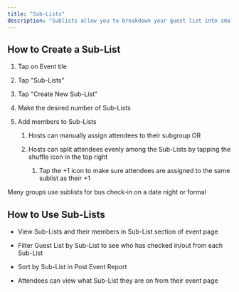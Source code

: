 ```yaml
---
title: "Sub-Lists"
description: "Sublists allow you to breakdown your guest list into smaller lists for easier analysis and tracking"
---
```


## How to Create a Sub-List

1. Tap on Event tile

2. Tap "Sub-Lists"

3. Tap "Create New Sub-List"

4. Make the desired number of Sub-Lists

5. Add members to Sub-Lists

   1. Hosts can manually assign attendees to their subgroup OR

   2. Hosts can split attendees evenly among the Sub-Lists by tapping the shuffle icon in the top right

      1. Tap the +1 icon to make sure attendees are assigned to the same sublist as their +1

<Tip>
  Many groups use sublists for bus check-in on a date night or formal
</Tip>

## How to Use Sub-Lists

* View Sub-Lists and their members in Sub-List section of event page&#x20;

* Filter Guest List by Sub-List to see who has checked in/out from each Sub-List

* Sort by Sub-List in Post Event Report

* Attendees can view what Sub-List they are on from their event page